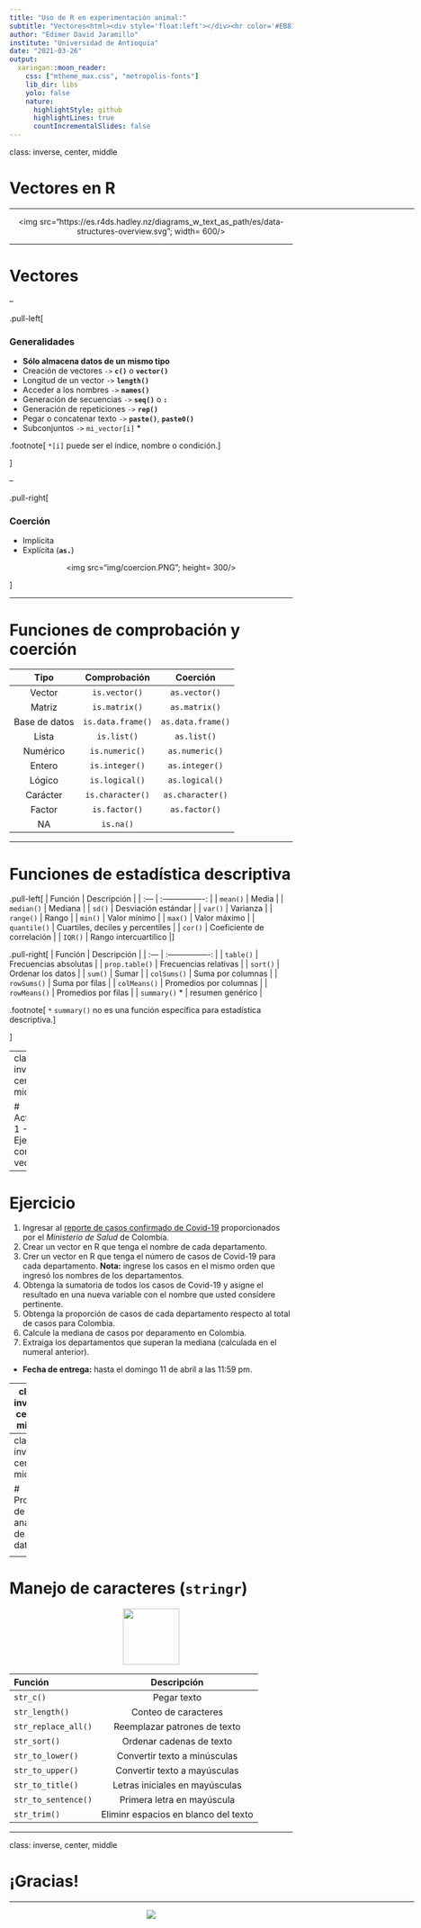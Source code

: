 ---
title: "Uso de R en experimentación animal:"
subtitle: "Vectores<html><div style='float:left'></div><hr color='#EB811B' size=1px width=800px></html>"
author: "Edimer David Jaramillo"
institute: "Universidad de Antioquia"
date: "2021-03-26"
output:
  xaringan::moon_reader:
    css: ["mtheme_max.css", "metropolis-fonts"]
    lib_dir: libs
    yolo: false
    nature:
      highlightStyle: github
      highlightLines: true
      countIncrementalSlides: false
---

class: inverse, center, middle

# Vectores en R
<html><div style='float:left'></div><hr color='#EB811B' size=1px width=720px></html> 

<center>
<img src="https://es.r4ds.hadley.nz/diagrams_w_text_as_path/es/data-structures-overview.svg"; width= 600/>
</center>

---

# Vectores

--

.pull-left[

### Generalidades

- **Sólo almacena datos de un mismo tipo**
- Creación de vectores `->` **`c()`** o **`vector()`**
- Longitud de un vector `->` **`length()`** 
- Acceder a los nombres `->` **`names()`** 
- Generación de secuencias `->` **`seq()`** o **`:`**
- Generación de repeticiones `->` **`rep()`**
- Pegar o concatenar texto `->` **`paste()`**, **`paste0()`** 
- Subconjuntos `->` `mi_vector[i]` *

.footnote[
`*[i]` puede ser el índice, nombre o condición.
]

]

--

.pull-right[

### Coerción


- Implícita 
- Explícita (**`as.`**)

<center>
<img src="img/coercion.PNG"; height= 300/>
</center>

]

---

# Funciones de comprobación y coerción

| Tipo | Comprobación | Coerción |
| :---: | :----: | :----: |
| Vector | `is.vector()` | `as.vector()` |
| Matriz | `is.matrix()` | `as.matrix()` |
| Base de datos | `is.data.frame()` | `as.data.frame()` |
| Lista | `is.list()`| `as.list()` |
| Numérico | `is.numeric()` | `as.numeric()` |
| Entero | `is.integer()` | `as.integer()` |
| Lógico | `is.logical()`| `as.logical()` |
| Carácter | `is.character()`| `as.character()` |
| Factor | `is.factor()`| `as.factor()` |
| NA | `is.na()` |  |

---

# Funciones de estadística descriptiva

.pull-left[
| Función | Descripción |
| :--- | :----------------: |
| `mean()` | Media |
| `median()` | Mediana |
| `sd()` | Desviación estándar |
| `var()` | Varianza |
| `range()` | Rango |
| `min()` | Valor mínimo |
| `max()` | Valor máximo |
| `quantile()` | Cuartiles, deciles y percentiles |
| `cor()` | Coeficiente de correlación |
| `IQR()` | Rango intercuartílico |
]

.pull-right[
| Función | Descripción |
| :--- | :----------------: |
| `table()` | Frecuencias absolutas |
| `prop.table()` | Frecuencias relativas |
| `sort()` | Ordenar los datos |
| `sum()` | Sumar |
| `colSums()` | Suma por columnas |
| `rowSums()` | Suma por filas |
| `colMeans()` | Promedios por columnas |
| `rowMeans()` | Promedios por filas |
| `summary()` * | resumen genérico |

.footnote[
`*` `summary()` no es una función específica para estadística descriptiva.
]

]



---
class: inverse, center, middle

# Actividad 1 - Ejercicio con vectores
<html><div style='float:left'></div><hr color='#EB811B' size=1px width=720px></html>

---

# Ejercicio 

1. Ingresar al [reporte de casos confirmado de Covid-19](https://www.minsalud.gov.co/salud/publica/PET/Paginas/Covid-19_copia.aspx) proporcionados por el *Ministerio de Salud* de Colombia.
2. Crear un vector en R que tenga el nombre de cada departamento.
3. Crer un vector en R que tenga el número de casos de Covid-19 para cada departamento. **Nota:** ingrese los casos en el mismo orden que ingresó los nombres de los departamentos.
4. Obtenga la sumatoria de todos los casos de Covid-19 y asigne el resultado en una nueva variable con el nombre que usted considere pertinente.
5. Obtenga la proporción de casos de cada departamento respecto al total de casos para Colombia.
6. Calcule la mediana de casos por deparamento en Colombia.
7. Extraiga los departamentos que superan la mediana (calculada en el numeral anterior).

- **Fecha de entrega:** hasta el domingo 11 de abril a las 11:59 pm.

---
class: inverse, center, middle

# `tidyverse`
<html><div style='float:left'></div><hr color='#EB811B' size=1px width=720px></html>

<center>
<img src = "https://soka.gitlab.io/blog/post/2019-10-06-r-tidyverse-intro/images/hex-tidyverse.png"  width = 450 />
</center>

---
class: inverse, center, middle

# Proceso de análisis de datos
<html><div style='float:left'></div><hr color='#EB811B' size=1px width=720px></html>

<center>
<img src = "https://es.r4ds.hadley.nz/diagrams_w_text_as_path/es/data-science.svg"  width = 950 />
</center>


---

# Manejo de caracteres (`stringr`) 

<center>
<img src = "https://stringr.tidyverse.org/logo.png" width = 100/>
</center>

| Función | Descripción |
| :--- | :----------------: |
| `str_c()` | Pegar texto |
| `str_length()` | Conteo de caracteres |
| `str_replace_all()` | Reemplazar patrones de texto |
| `str_sort()` | Ordenar cadenas de texto |
| `str_to_lower()` | Convertir texto a minúsculas |
| `str_to_upper()` | Convertir texto a mayúsculas |
| `str_to_title()` | Letras iniciales en mayúsculas  |
| `str_to_sentence()` | Primera letra en mayúscula |
| `str_trim()` | Eliminr espacios en blanco del texto |


---
class: inverse, center, middle

# ¡Gracias!

<html><div style='float:left'></div><hr color='#EB811B' size=1px width=720px></html> 

<center>
<img src="img/gracias.gif"/>
</center>

